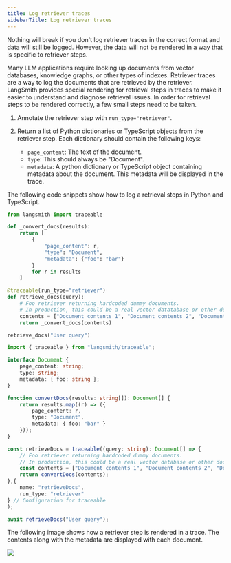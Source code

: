 ```yaml
---
title: Log retriever traces
sidebarTitle: Log retriever traces
---
```


<Note>
  Nothing will break if you don't log retriever traces in the correct format and data will still be logged. However, the data will not be rendered in a way that is specific to retriever steps.
</Note>

Many LLM applications require looking up documents from vector databases, knowledge graphs, or other types of indexes. Retriever traces are a way to log the documents that are retrieved by the retriever. LangSmith provides special rendering for retrieval steps in traces to make it easier to understand and diagnose retrieval issues. In order for retrieval steps to be rendered correctly, a few small steps need to be taken.

1. Annotate the retriever step with `run_type="retriever"`.

2. Return a list of Python dictionaries or TypeScript objects from the retriever step. Each dictionary should contain the following keys:

   * `page_content`: The text of the document.
   * `type`: This should always be "Document".
   * `metadata`: A python dictionary or TypeScript object containing metadata about the document. This metadata will be displayed in the trace.

The following code snippets show how to log a retrieval steps in Python and TypeScript.

<CodeGroup>

```python Python
from langsmith import traceable

def _convert_docs(results):
    return [
        {
            "page_content": r,
            "type": "Document",
            "metadata": {"foo": "bar"}
        }
        for r in results
    ]

@traceable(run_type="retriever")
def retrieve_docs(query):
    # Foo retriever returning hardcoded dummy documents.
    # In production, this could be a real vector datatabase or other document index.
    contents = ["Document contents 1", "Document contents 2", "Document contents 3"]
    return _convert_docs(contents)

retrieve_docs("User query")
```

```typescript TypeScript
import { traceable } from "langsmith/traceable";

interface Document {
    page_content: string;
    type: string;
    metadata: { foo: string };
}

function convertDocs(results: string[]): Document[] {
    return results.map((r) => ({
        page_content: r,
        type: "Document",
        metadata: { foo: "bar" }
    }));
}

const retrieveDocs = traceable((query: string): Document[] => {
    // Foo retriever returning hardcoded dummy documents.
    // In production, this could be a real vector database or other document index.
    const contents = ["Document contents 1", "Document contents 2", "Document contents 3"];
    return convertDocs(contents);
},{
    name: "retrieveDocs",
    run_type: "retriever"
} // Configuration for traceable
);

await retrieveDocs("User query");
```

</CodeGroup>

The following image shows how a retriever step is rendered in a trace. The contents along with the metadata are displayed with each document.

![](/langsmith/images/retriever-trace.png)
